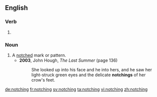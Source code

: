 ==English==

===Verb===
{{head|en}}

# {{present participle of|notch}}

===Noun===
{{en-noun}}

# A [[notch]]ed mark or pattern.
#* '''2003''', John Hough, ''The Last Summer'' (page 136)
#*: She looked up into his face and he into hers, and he saw her light-struck green eyes and the delicate '''notchings''' of her crow's feet.

[[de:notching]]
[[fr:notching]]
[[sv:notching]]
[[ta:notching]]
[[vi:notching]]
[[zh:notching]]